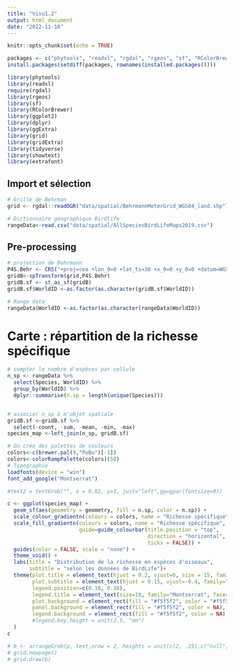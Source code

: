```yaml
---
title: "Visu1.2"
output: html_document
date: "2022-11-18"
---
```


```r
knitr::opts_chunk$set(echo = TRUE)
```

```r
packages <- c("phytools", "readxl", "rgdal", "rgeos", "sf", "RColorBrewer", "ggplot2", "gridExtra", "dplyr","ggExtra","grid", "gridExtra", "tidyverse", "extrafont")
install.packages(setdiff(packages, rownames(installed.packages())))

library(phytools)
library(readxl)
require(rgdal)
library(rgeos)
library(sf)
library(RColorBrewer)
library(ggplot2)
library(dplyr)
library(ggExtra)
library(grid)
library(gridExtra)
library(tidyverse)
library(showtext)
library(extrafont)
```

## Import et sélection 

```r
# Grille de Behrman
grid <- rgdal::readOGR("data/spatial/BehrmannMeterGrid_WGS84_land.shp")

# Dictionnaire géographique Birdlife 
rangeData<-read.csv("data/spatial/AllSpeciesBirdLifeMaps2019.csv")
```

## Pre-processing

```r
# projection de Behrmann
P4S.Behr <- CRS("+proj=cea +lon_0=0 +lat_ts=30 +x_0=0 +y_0=0 +datum=WGS84 +ellps=WGS84 +units=m +no_defs")
gridB<-spTransform(grid,P4S.Behr)
gridB.sf <- st_as_sf(gridB)
gridB.sf$WorldID <-as.factor(as.character(gridB.sf$WorldID))

# Range data
rangeData$WorldID <-as.factor(as.character(rangeData$WorldID))
```

# Carte : répartition de la richesse spécifique

```r
# compter le nombre d'espèces par cellule
n_sp <- rangeData %>% 
  select(Species, WorldID) %>% 
  group_by(WorldID) %>%
  dplyr::summarise(n.sp = length(unique(Species))) 


# associer n_sp à m'objet spatiale
gridB.sf <-gridB.sf %>% 
  select(-count, -sum, -mean, -min, -max) 
species_map <-left_join(n_sp, gridB.sf)
```

```r
# On créé des palettes de couleurs
colors<-c(brewer.pal(9,"PuBu")[-1])
colors<-colorRampPalette(colors)(50)
# Typographie
loadfonts(device = "win")
font_add_google("Montserrat")
```

```r
#text2 = textGrob("", x = 0.02, y=1, just="left",gp=gpar(fontsize=9))

c <- ggplot(species_map) +
  geom_sf(aes(geometry = geometry, fill = n.sp, color = n.sp)) +
  scale_colour_gradientn(colours = colors, name = "Richesse spécifique") +
  scale_fill_gradientn(colours = colors, name = "Richesse spécifique", 
                       guide=guide_colourbar(title.position = "top", 
                                             direction = "horizontal",
                                             ticks = FALSE)) +
  guides(color = FALSE, scale = "none") +
  theme_void() +
  labs(title = "Distribution de la richesse en espèces d'oiseaux", 
       subtitle = "selon les données de BirdLife")+
  theme(plot.title = element_text(hjust = 0.2, vjust=0, size = 15, family="Montserrat", face="bold"),
        plot.subtitle = element_text(hjust = 0.15, vjust=-0.4, family="Montserrat"),
        legend.position=c(0.18, 0.18), 
        legend.title = element_text(size=10, family="Montserrat", face="bold", vjust = 0.8),
        plot.background = element_rect(fill = "#f5f5f2", color = "#f5f5f2"), 
        panel.background = element_rect(fill = "#f5f5f2", color = NA),
        legend.background = element_rect(fill = "#f5f5f2", color = NA), 
        #legend.key.height = unit(2.5, "mm")
  )
c

# b <- arrangeGrob(p, text,nrow = 2, heights = unit(c(2, .25),c("null", "null")))
# grid.newpage()
# grid.draw(b)
```
